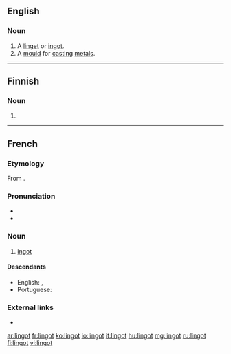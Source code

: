 ==English==

===Noun===
{{en-noun}}

# A [[linget]] or [[ingot]].
# A [[mould]] for [[cast]]ing [[metal]]s.

{{Webster 1913}}

----

==Finnish==

===Noun===
{{head|fi|noun form}}

# {{plural of|lang=fi|linko}}

----

==French==

===Etymology===
From {{etyl|en|fr}} {{term|ingot|lang=en}}.

===Pronunciation===
* {{IPA|/lɛ̃ɡo/|lang=fr}}
* {{audio|Fr-Paris--lingot.ogg|Audio (Paris)|lang=fr}}

===Noun===
{{fr-noun|m}}

# [[ingot]]

====Descendants====
* English: {{l|en|lingot}}, {{l|en|linget}}
* Portuguese: {{l|pt|lingote}}

===External links===
* {{R:TLFi}}

[[ar:lingot]]
[[fr:lingot]]
[[ko:lingot]]
[[io:lingot]]
[[it:lingot]]
[[hu:lingot]]
[[mg:lingot]]
[[ru:lingot]]
[[fi:lingot]]
[[vi:lingot]]